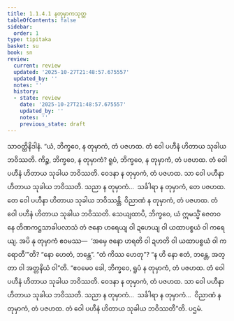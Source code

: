 ```yaml
---
title: 1.1.4.1 နတုမှာကသုတ္တ
tableOfContents: false
sidebar:
  order: 1
type: tipitaka
basket: su
book: sn
review:
  current: review
  updated: '2025-10-27T21:48:57.675557'
  updated_by: ''
  notes: ''
  history:
  - state: review
    date: '2025-10-27T21:48:57.675557'
    updated_by: ''
    notes: ''
    previous_state: draft
---
```



<ReviewStatus review={frontmatter.review} showDetails={true} />

<HypothesisAnnotation frontmatter={frontmatter} />

<DynamicBreadcrumb />

<Division number="33" book="sn" e="ch" v="18" p="284">

<Paragraph number="154" book="sn">
သာဝတ္ထိနိဒါနံ. “ယံ, ဘိက္ခဝေ, န တုမှာကံ, တံ ပဇဟထ. တံ ဝေါ ပဟီနံ ဟိတာယ သုခါယ ဘဝိဿတိ. ကိဉ္စ, ဘိက္ခဝေ, န တုမှာကံ? ရူပံ, ဘိက္ခဝေ, န တုမှာကံ, တံ ပဇဟထ. တံ ဝေါ ပဟီနံ ဟိတာယ သုခါယ ဘဝိဿတိ. ဝေဒနာ န တုမှာကံ, တံ ပဇဟထ. သာ ဝေါ ပဟီနာ ဟိတာယ သုခါယ ဘဝိဿတိ. သညာ န တုမှာကံ…  သင်္ခါရာ န တုမှာကံ, တေ ပဇဟထ. တေ ဝေါ ပဟီနာ ဟိတာယ သုခါယ ဘဝိဿန္တိ. ဝိညာဏံ န တုမှာကံ, တံ ပဇဟထ. တံ ဝေါ ပဟီနံ ဟိတာယ သုခါယ ဘဝိဿတိ.
</Paragraph>

<Paragraph number="155" book="sn">
သေယျထာပိ, ဘိက္ခဝေ, ယံ ဣမသ္မိံ ဇေတဝနေ တိဏကဋ္ဌသာခါပလာသံ တံ ဇနော ဟရေယျ ဝါ ဍဟေယျ ဝါ ယထာပစ္စယံ ဝါ ကရေယျ. အပိ နု တုမှာကံ ဧဝမဿ—  ‘အမှေ ဇနော ဟရတိ ဝါ ဍဟတိ ဝါ ယထာပစ္စယံ ဝါ ကရောတီ’”တိ? “နော ဟေတံ, ဘန္တေ”. “တံ ကိဿ ဟေတု”? “န ဟိ နော ဧတံ, ဘန္တေ, အတ္တာ ဝါ အတ္တနိယံ ဝါ”တိ. “ဧဝမေဝ ခေါ, ဘိက္ခဝေ, ရူပံ န တုမှာကံ, တံ ပဇဟထ. တံ ဝေါ ပဟီနံ ဟိတာယ သုခါယ ဘဝိဿတိ. ဝေဒနာ န တုမှာကံ, တံ ပဇဟထ. သာ ဝေါ ပဟီနာ ဟိတာယ သုခါယ ဘဝိဿတိ. သညာ န တုမှာကံ…  သင်္ခါရာ န တုမှာကံ…  ဝိညာဏံ န တုမှာကံ, တံ ပဇဟထ. တံ ဝေါ ပဟီနံ ဟိတာယ သုခါယ ဘဝိဿတီ”တိ.

</Paragraph>
</Division>

<Paragraph number="156" type="center" book="sn">
ပဌမံ.
</Paragraph>